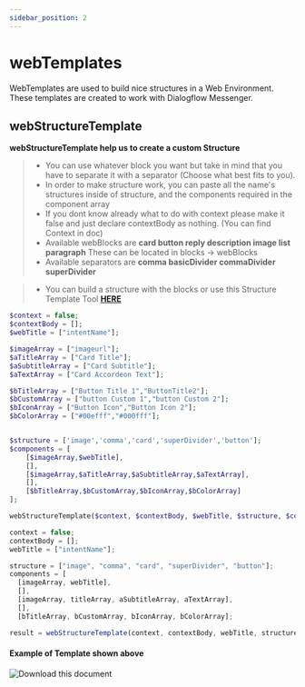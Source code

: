 ```yaml
---
sidebar_position: 2
---
```


# webTemplates


WebTemplates are used to build nice structures in a Web Environment. These templates are created to work with Dialogflow Messenger.

## webStructureTemplate

**webStructureTemplate help us to create a custom Structure**

> - You can use whatever block you want but take in mind that you have to separate it with a separator (Choose what best fits to you).
> - In order to make structure work, you can paste all the name's structures inside of structure, and the components required in the component array
> - If you dont know already what to do with context please make it false and just declare contextBody as nothing. (You can find Context in doc)
> - Available webBlocks are **card button reply description image list paragraph** These can be located in blocks -> webBlocks
> - Available separators are **comma basicDivider commaDivider superDivider**

> - You can build a structure with the blocks or use this Structure Template Tool [**HERE**](https://github.com/)

<Tabs>
<TabItem value="php" label="PHP">

```php
$context = false;
$contextBody = [];
$webTitle = ["intentName"];

$imageArray = ["imageurl"];
$aTitleArray = ["Card Title"];
$aSubtitleArray = ["Card Subtitle"];
$aTextArray = ["Card Accordeon Text"];

$bTitleArray = ["Button Title 1","ButtonTitle2"];
$bCustomArray = ["button Custom 1","button Custom 2"];
$bIconArray = ["Button Icon","Button Icon 2"];
$bColorArray = ["#00efff","#000fff"];


$structure = ['image','comma','card','superDivider','button'];
$components = [
    [$imageArray,$webTitle],
    [],
    [$imageArray,$aTitleArray,$aSubtitleArray,$aTextArray],
    [],
    [$bTitleArray,$bCustomArray,$bIconArray,$bColorArray]
];

webStructureTemplate($context, $contextBody, $webTitle, $structure, $components);
```

</TabItem>
<TabItem value="nodejs" label="Node.js">

```js
context = false;
contextBody = [];
webTitle = ["intentName"];

structure = ["image", "comma", "card", "superDivider", "button"];
components = [
  [imageArray, webTitle],
  [],
  [imageArray, titleArray, aSubtitleArray, aTextArray],
  [],
  [bTitleArray, bCustomArray, bIconArray, bColorArray];

result = webStructureTemplate(context, contextBody, webTitle, structure, components);
```

</TabItem>
</Tabs>

#### Example of Template shown above

![Download this document](./../../../static/img/templates/imageAccordeonButtonTemplate.jpg)

<!-- ## **Deprecated**

#### webDescriptionTemplate

**Description template for web**

> - If you dont know already what to do with context please make it false and just declare contextBody as nothing. (You can find Context in doc)

<Tabs>
<TabItem value="php" label="PHP">

```php
$context = false;
$contextBody = array();
$webTitle = array("intentName");

$dTitleArray = array("Description Title 1");
$dTextArray = array("Description text 1");

webDescriptionTemplate($context,$contextBody,$webTitle,$dTitleArray,$dTextArray);
```

</TabItem>
<TabItem value="nodejs" label="Node.js">

```nodejs
ALPHA
```

</TabItem>
</Tabs>

### webParagraphTemplate

**Paragraph template for web**

> - If you dont know already what to do with context please make it false and just declare contextBody as nothing. (You can find Context in doc)

<Tabs>
<TabItem value="php" label="PHP">

```php
$context = false;
$contextBody = array();
$webTitle = array("intentName");

$pTitleArray = array("Title1");
$pSubtitleArray = array("Subtitle1");

webParagraphTemplate($context,$contextBody,$webTitle,$pTitleArray,$pSubtitleArray);
```

</TabItem>
<TabItem value="nodejs" label="Node.js">

```nodejs
ALPHA
```

</TabItem>
</Tabs>

### webChipsTemplate

**Chip template for web**

> - If you dont know already what to do with context please make it false and just declare contextBody as nothing. (You can find Context in doc)

<Tabs>
<TabItem value="php" label="PHP">

```php
$context = false;
$contextBody = array();
$webTitle = array("intentName");

$cTitleArray = array("Chip 1 Title","Chip 2 Title");
$cImageArray = array("https://chip1urlimage.com","https://chip2urlimage.com");
$cCustomArray = array("chip1Custom","https://chipurl.com");

webChipsTemplate($context,$contextBody,$webTitle,$cTitleArray,$cImageArray,$cCustomArray);
```

</TabItem>
<TabItem value="nodejs" label="Node.js">

```nodejs
ALPHA
```

</TabItem>
</Tabs>

### webAccordeonTemplate

**Accordeon template for web**

> - If you dont know already what to do with context please make it false and just declare contextBody as nothing. (You can find Context in doc)

<Tabs>
<TabItem value="php" label="PHP">

```php
$context = false;
$contextBody = array();
$webTitle = array("intentName");

$aImageArray = array("https://chip1urlimage.com");
$aTitleArray = array("Title");
$aSubtitleArray = array("Subtitle");
$aTextArray = array("Text");

webAccordeonTemplate($context,$contextBody,$webTitle,$aImageArray,$aTitleArray,$aSubtitleArray,$aTextArray);
```

</TabItem>
<TabItem value="nodejs" label="Node.js">

```nodejs
ALPHA
```

</TabItem>
</Tabs>

### webButtonTemplate

**Button template for web**

> - If you dont know already what to do with context please make it false and just declare contextBody as nothing. (You can find Context in doc)

<Tabs>
<TabItem value="php" label="PHP">

```php
$context = false;
$contextBody = array();
$webTitle = array("intentName");

$bTitleArray = array("Button 1 Title","Button 2 Title");
$bCustomArray = array("Button 1 Custom","https://buttonurl.com");
$bIconArray = array("button1Icon","home");
$bColorArray = array("$red","#fff");

webButtonTemplate($context,$contextBody,$webTitle,$bTitleArray,$bCustomArray,$bIconArray,$bColorArray);
```

</TabItem>
<TabItem value="nodejs" label="Node.js">

```nodejs
ALPHA
```

</TabItem>
</Tabs>

### webImageTemplate

**Image template for web**

> - If you dont know already what to do with context please make it false and just declare contextBody as nothing. (You can find Context in doc)

<Tabs>
<TabItem value="php" label="PHP">

```php
$context = false;
$contextBody = array();
$webTitle = array("intentName");

$iImageArray = array("https://imageurl.com");


webImageTemplate($context,$contextBody,$webTitle,$iImageArray);
```

</TabItem>
<TabItem value="nodejs" label="Node.js">

```nodejs
ALPHA
```

</TabItem>
</Tabs>

### webListTemplate

**List template for web**

> - If you dont know already what to do with context please make it false and just declare contextBody as nothing. (You can find Context in doc)

<Tabs>
<TabItem value="php" label="PHP">

```php
$context = false;
$contextBody = array();
$webTitle = array("intentName");

$lTitleArray = array("List Title Array","List Title Array");
$lSubtitleArray = array("List Subtitle Array","List Subtitle Array");
$lImageArray = array("https://listimageurl.com","https://listimageurl.com");
$lCustomArray = array("listEvent","https://google.com");

webListTemplate($context,$contextBody,$webTitle,$lTitleArray,$lSubtitleArray,$lImageArray,$lCustomArray);
```

</TabItem>
<TabItem value="nodejs" label="Node.js">

```nodejs
ALPHA
```

</TabItem>
</Tabs>

### webImageAccordeonButtonTemplate

**Card template for web**

> - If you dont know already what to do with context please make it false and just declare contextBody as nothing. (You can find Context in doc)

<Tabs>
<TabItem value="php" label="PHP">

```php
$context = false;
$contextBody = array();
$webTitle = array("intentName");

$aImageArray = array("https://chip1urlimage.com");
$aTitleArray = array("Title");
$aSubtitleArray = array("Subtitle");
$aTextArray = array("Text");

$bTitleArray = array("Button 1 Title","Button 2 Title");
$bCustomArray = array("Button 1 Custom","https://buttonurl.com");
$bIconArray = array("button1Icon","home");
$bColorArray = array("$red","#fff");

webImageAccordeonButtonTemplate($context,$contextBody,$webTitle,$aImageArray,$aTitleArray,$aSubtitleArray,$aTextArray,$bTitleArray,$bCustomArray,$bIconArray,$bColorArray);
```

</TabItem>
<TabItem value="nodejs" label="Node.js">

```nodejs
ALPHA
```

</TabItem>
</Tabs> -->
